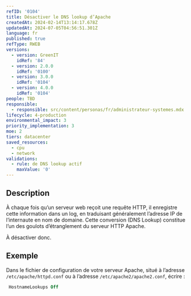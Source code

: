 ```yaml
---
refID: '0104'
title: Désactiver le DNS lookup d’Apache
createdAt: 2024-02-14T13:14:17.678Z
updatedAt: 2024-07-05T04:56:51.301Z
language: fr
published: true
refType: RWEB
versions:
  - version: GreenIT
    idRef: '84'
  - version: 2.0.0
    idRef: '0100'
  - version: 3.0.0
    idRef: '0104'
  - version: 4.0.0
    idRef: '0104'
people: TBD
responsible:
  - responsible: src/content/personas/fr/administrateur-systemes.mdx
lifecycle: 4-production
environmental_impact: 3
priority_implementation: 3
moe: 2
tiers: datacenter
saved_resources:
  - cpu
  - network
validations:
  - rule: de DNS lookup actif
    maxValue: '0'
---
```


## Description

À chaque fois qu’un serveur web reçoit une requête HTTP, il enregistre cette information dans un log, en traduisant généralement l’adresse IP de l’internaute en nom de domaine. Cette conversion (DNS Lookup) constitue l’un des goulots d’étranglement du serveur HTTP Apache.

À désactiver donc.

## Exemple

Dans le fichier de configuration de votre serveur Apache, situé à l’adresse `/etc/apache/httpd.conf` ou à l’adresse `/etc/apache2/apache2.conf`, écrire :

```apache
 HostnameLookups Off
```
